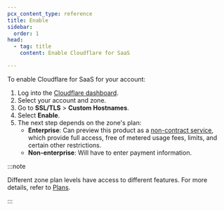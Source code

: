```yaml
---
pcx_content_type: reference
title: Enable
sidebar:
  order: 1
head:
  - tag: title
    content: Enable Cloudflare for SaaS

---
```


To enable Cloudflare for SaaS for your account:

1. Log into the [Cloudflare dashboard](https://dash.cloudflare.com).
2. Select your account and zone.
3. Go to **SSL/TLS** > **Custom Hostnames**.
4. Select **Enable**.
5. The next step depends on the zone's plan:
   * **Enterprise**: Can preview this product as a [non-contract service](/fundamentals/subscriptions-and-billing/preview-services/), which provide full access, free of metered usage fees, limits, and certain other restrictions.
   * **Non-enterprise**: Will have to enter payment information.

:::note


Different zone plan levels have access to different features. For more details, refer to [Plans](/cloudflare-for-platforms/cloudflare-for-saas/plans/).


:::
